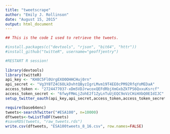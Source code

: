 ```yaml
---
title: "tweetscrape"
author: "Emily J. Rollinson"
date: "August 15, 2015"
output: html_document
---
```

```r
## This is the code I used to retrieve the tweets.

#install.packages(c("devtools", "rjson", "bit64", "httr"))
#install_github("twitteR", username="geoffjentry")

#RESTART R session!
 
library(devtools)
library(twitteR)
api_key <- "KH8C5Fl0UrgEXO0OHHCHuj0rn"
api_secret <- "Vg3Y8TZ4C6OLkDvhtQByzIgrLMvm19T4EE0cPM92RfqYoMEDaA"
access_token <- "2724477037-xDm5VDJrwcoxQEFdRbjXmGxbZkTPS6QxxuKsrcf"
access_token_secret <- "6fwyFMmLjZohE2f1ZyLnTuUjEQC9oVzCHiHXbQ0EIdIJC"
setup_twitter_oauth(api_key,api_secret,access_token,access_token_secret)

require(base64enc)
tweets<-searchTwitter("#ESA100", n=10000)
dftweets<-twListToDF(tweets)
#saveRDS(tweets, "raw_tweets.rds")
write.csv(dftweets, "ESA100tweets_8_16.csv", row.names=FALSE)

```